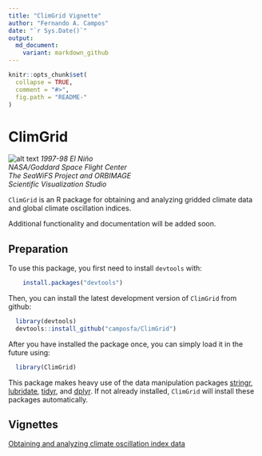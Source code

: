 ```yaml
---
title: "ClimGrid Vignette"
author: "Fernando A. Campos"
date: "`r Sys.Date()`"
output:
  md_document:
    variant: markdown_github
---
```


```r
knitr::opts_chunk$set(
  collapse = TRUE,
  comment = "#>",
  fig.path = "README-"
)
```

# ClimGrid

![alt text](img/spherenino9712.jpg)
*1997-98 El Niño*<br>
*NASA/Goddard Space Flight Center*<br>
*The SeaWiFS Project and ORBIMAGE*<br>
*Scientific Visualization Studio*<br>

`ClimGrid` is an R package for obtaining and analyzing gridded climate data and global climate oscillation indices.

Additional functionality and documentation will be added soon.


## Preparation

To use this package, you first need to install `devtools` with:
```r
    install.packages("devtools")
```

Then, you can install the latest development version of `ClimGrid` from github:

```r
  library(devtools)
  devtools::install_github("camposfa/ClimGrid")
```

After you have installed the package once, you can simply load it in the future using:

```r
  library(ClimGrid)
```

This package makes heavy use of the data manipulation packages [stringr](http://cran.r-project.org/package=stringr), [lubridate](http://cran.r-project.org/package=lubridate), [tidyr](http://cran.r-project.org/package=tidyr), and [dplyr](http://cran.r-project.org/package=dplyr). If not already installed, `ClimGrid` will install these packages automatically.

## Vignettes

[Obtaining and analyzing climate oscillation index data](OscillationIndices.md)
